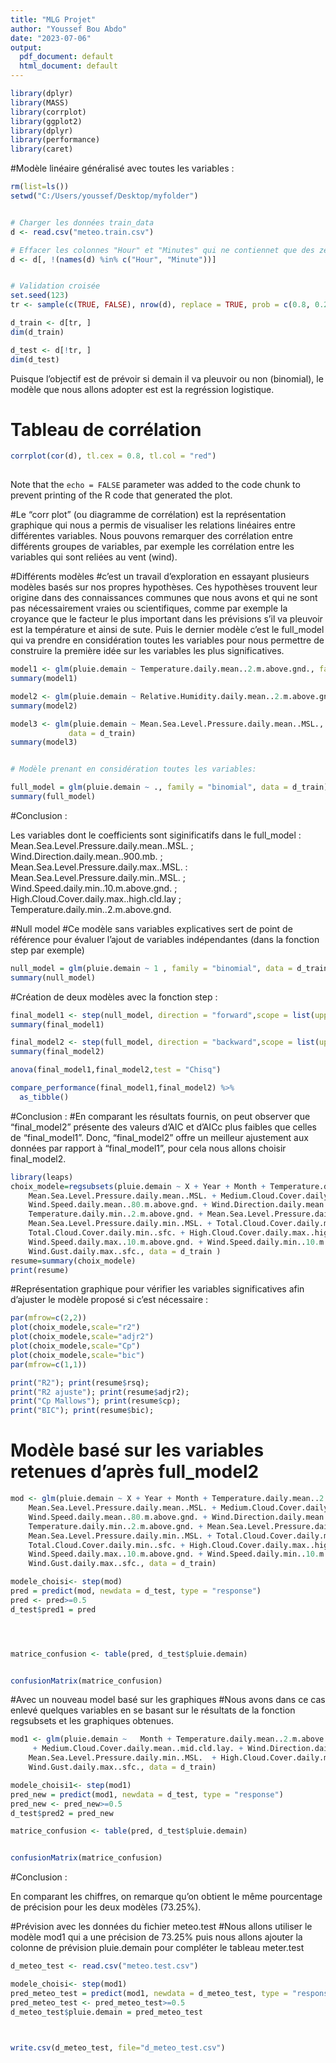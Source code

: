 ---
title: "MLG Projet"
author: "Youssef Bou Abdo"
date: "2023-07-06"
output:
  pdf_document: default
  html_document: default
---

```{r}
library(dplyr)
library(MASS)
library(corrplot)
library(ggplot2)
library(dplyr)
library(performance)
library(caret)
```




#Modèle linéaire généralisé avec toutes les variables : 

```{r, echo}
rm(list=ls())
setwd("C:/Users/youssef/Desktop/myfolder")


# Charger les données train_data 
d <- read.csv("meteo.train.csv") 

# Effacer les colonnes "Hour" et "Minutes" qui ne contiennet que des zéros
d <- d[, !(names(d) %in% c("Hour", "Minute"))]


# Validation croisée
set.seed(123)  
tr <- sample(c(TRUE, FALSE), nrow(d), replace = TRUE, prob = c(0.8, 0.2))

d_train <- d[tr, ]
dim(d_train)

d_test <- d[!tr, ]
dim(d_test)


```

Puisque l'objectif est de prévoir si demain il va pleuvoir ou non (binomial), le modèle que nous allons adopter est est la regréssion logistique.


# Tableau de corrélation


```{r, echo = F, message = F, fig.width=12, fig.height=10}

corrplot(cor(d), tl.cex = 0.8, tl.col = "red")
         
```

Note that the `echo = FALSE` parameter was added to the code chunk to prevent printing of the R code that generated the plot.

#Le "corr plot" (ou diagramme de corrélation) est la représentation graphique qui nous a permis de visualiser les relations linéaires entre différentes variables. Nous pouvons remarquer des corrélation entre différents groupes de variables, par exemple les corrélation entre les variables qui sont reliées au vent (wind).

#Différents modèles 
#c'est un travail d'exploration en essayant plusieurs modèles basés sur nos propres hypothèses. Ces hypothèses trouvent leur origine dans des connaissances communes que nous avons et qui ne sont pas nécessairement vraies ou scientifiques, comme par exemple la croyance que le facteur le plus important dans les prévisions s'il va pleuvoir est la température et ainsi de sute. Puis le dernier modèle c'est le full_model qui va prendre en considération toutes les variables pour nous permettre de construire la première idée sur les variables les plus significatives. 




```{r}

model1 <- glm(pluie.demain ~ Temperature.daily.mean..2.m.above.gnd., family = "binomial", data = d_train)
summary(model1)

model2 <- glm(pluie.demain ~ Relative.Humidity.daily.mean..2.m.above.gnd., family = "binomial", data = d_train)
summary(model2)

model3 <- glm(pluie.demain ~ Mean.Sea.Level.Pressure.daily.mean..MSL., family = "binomial",
             data = d_train)
summary(model3)


# Modèle prenant en considération toutes les variables: 

full_model = glm(pluie.demain ~ ., family = "binomial", data = d_train)
summary(full_model) 

```

#Conclusion :

Les variables dont le coefficients sont siginificatifs dans le full_model :
Mean.Sea.Level.Pressure.daily.mean..MSL. ; Wind.Direction.daily.mean..900.mb. ; Mean.Sea.Level.Pressure.daily.max..MSL. : Mean.Sea.Level.Pressure.daily.min..MSL. ; Wind.Speed.daily.min..10.m.above.gnd. ; High.Cloud.Cover.daily.max..high.cld.lay ; Temperature.daily.min..2.m.above.gnd.


#Null model 
#Ce modèle sans variables explicatives sert de point de référence pour évaluer l'ajout de variables indépendantes (dans la fonction step par exemple)

```{r}
null_model = glm(pluie.demain ~ 1 , family = "binomial", data = d_train)
summary(null_model)
```



#Création de deux modèles avec la fonction step :

```{r}
final_model1 <- step(null_model, direction = "forward",scope = list(upper =full_model, lower = null_model))
summary(final_model1)
```


```{r}

final_model2 <- step(full_model, direction = "backward",scope = list(upper =full_model, lower = null_model) )
summary(final_model2)
```

```{r}
anova(final_model1,final_model2,test = "Chisq")

compare_performance(final_model1,final_model2) %>%
  as_tibble()
```
#Conclusion : 
#En comparant les résultats fournis, on peut observer que "final_model2" présente des valeurs d'AIC et d'AICc plus faibles que celles de "final_model1". Donc, "final_model2" offre un meilleur ajustement aux données par rapport à "final_model1", pour cela nous allons choisir final_model2.

```{r}

library(leaps)
choix_modele=regsubsets(pluie.demain ~ X + Year + Month + Temperature.daily.mean..2.m.above.gnd. + 
    Mean.Sea.Level.Pressure.daily.mean..MSL. + Medium.Cloud.Cover.daily.mean..mid.cld.lay. + 
    Wind.Speed.daily.mean..80.m.above.gnd. + Wind.Direction.daily.mean..900.mb. + 
    Temperature.daily.min..2.m.above.gnd. + Mean.Sea.Level.Pressure.daily.max..MSL. + 
    Mean.Sea.Level.Pressure.daily.min..MSL. + Total.Cloud.Cover.daily.max..sfc. + 
    Total.Cloud.Cover.daily.min..sfc. + High.Cloud.Cover.daily.max..high.cld.lay. + 
    Wind.Speed.daily.max..10.m.above.gnd. + Wind.Speed.daily.min..10.m.above.gnd. + 
    Wind.Gust.daily.max..sfc., data = d_train )
resume=summary(choix_modele)
print(resume)

```


#Représentation graphique pour vérifier les variables significatives afin d'ajuster le modèle proposé si c'est nécessaire : 

```{r echo = F, message = F, fig.width=12, fig.height=10}

par(mfrow=c(2,2))
plot(choix_modele,scale="r2")
plot(choix_modele,scale="adjr2")
plot(choix_modele,scale="Cp")
plot(choix_modele,scale="bic")
par(mfrow=c(1,1))

print("R2"); print(resume$rsq);
print("R2 ajuste"); print(resume$adjr2);
print("Cp Mallows"); print(resume$cp);
print("BIC"); print(resume$bic);


```
 

 
 
# Modèle basé sur les variables retenues d'après full_model2

 
```{r}
mod <- glm(pluie.demain ~ X + Year + Month + Temperature.daily.mean..2.m.above.gnd. + 
    Mean.Sea.Level.Pressure.daily.mean..MSL. + Medium.Cloud.Cover.daily.mean..mid.cld.lay. + 
    Wind.Speed.daily.mean..80.m.above.gnd. + Wind.Direction.daily.mean..900.mb. + 
    Temperature.daily.min..2.m.above.gnd. + Mean.Sea.Level.Pressure.daily.max..MSL. + 
    Mean.Sea.Level.Pressure.daily.min..MSL. + Total.Cloud.Cover.daily.max..sfc. + 
    Total.Cloud.Cover.daily.min..sfc. + High.Cloud.Cover.daily.max..high.cld.lay. + 
    Wind.Speed.daily.max..10.m.above.gnd. + Wind.Speed.daily.min..10.m.above.gnd. + 
    Wind.Gust.daily.max..sfc., data = d_train)

modele_choisi<- step(mod)
pred = predict(mod, newdata = d_test, type = "response")
pred <- pred>=0.5
d_test$pred1 = pred




matrice_confusion <- table(pred, d_test$pluie.demain)


confusionMatrix(matrice_confusion) 

```


 
#Avec un nouveau model basé sur les graphiques
#Nous avons dans ce cas enlevé quelques variables en se basant sur le résultats de la fonction regsubsets et les graphiques obtenues.

```{r}

mod1 <- glm(pluie.demain ~   Month + Temperature.daily.mean..2.m.above.gnd. 
     + Medium.Cloud.Cover.daily.mean..mid.cld.lay. + Wind.Direction.daily.mean..900.mb. + 
    Mean.Sea.Level.Pressure.daily.min..MSL.  + High.Cloud.Cover.daily.max..high.cld.lay. + 
    Wind.Gust.daily.max..sfc., data = d_train)

modele_choisi1<- step(mod1)
pred_new = predict(mod1, newdata = d_test, type = "response")
pred_new <- pred_new>=0.5
d_test$pred2 = pred_new

matrice_confusion <- table(pred, d_test$pluie.demain)


confusionMatrix(matrice_confusion) 

```

#Conclusion :

En comparant les chiffres, on remarque qu'on obtient le même pourcentage de précision pour les deux modèles (73.25%).


#Prévision avec les données du fichier meteo.test
#Nous allons utiliser le modèle mod1 qui a une précision de 73.25% puis nous allons ajouter la colonne de prévision pluie.demain pour compléter le tableau meter.test

```{r echo=FALSE}
d_meteo_test <- read.csv("meteo.test.csv")

modele_choisi<- step(mod1)
pred_meteo_test = predict(mod1, newdata = d_meteo_test, type = "response")
pred_meteo_test <- pred_meteo_test>=0.5
d_meteo_test$pluie.demain = pred_meteo_test



write.csv(d_meteo_test, file="d_meteo_test.csv")
```